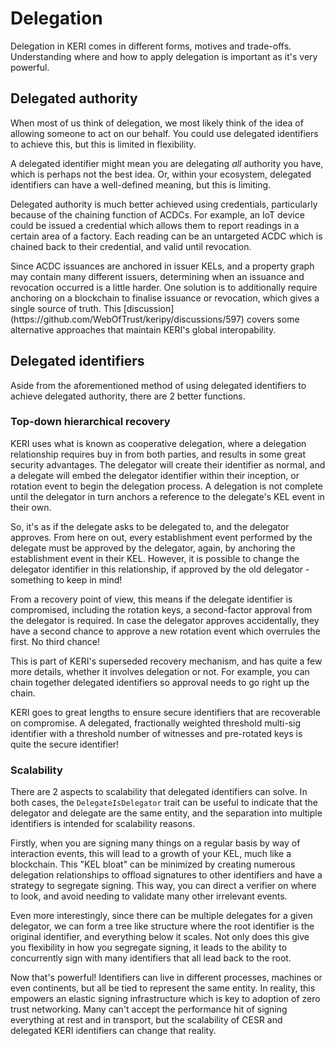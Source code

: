 
# Delegation

Delegation in KERI comes in different forms, motives and trade-offs.
Understanding where and how to apply delegation is important as it's very powerful.

## Delegated authority

When most of us think of delegation, we most likely think of the idea of allowing someone to act on our behalf.
You could use delegated identifiers to achieve this, but this is limited in flexibility.

A delegated identifier might mean you are delegating _all_ authority you have, which is perhaps not the best idea.
Or, within your ecosystem, delegated identifiers can have a well-defined meaning, but this is limiting.

Delegated authority is much better achieved using credentials, particularly because of the chaining function of ACDCs.
For example, an IoT device could be issued a credential which allows them to report readings in a certain area of a factory.
Each reading can be an untargeted ACDC which is chained back to their credential, and valid until revocation.

<Callout type="info">
  Since ACDC issuances are anchored in issuer KELs, and a property graph may contain many different issuers, determining when an issuance and revocation occurred is a little harder.
  One solution is to additionally require anchoring on a blockchain to finalise issuance or revocation, which gives a single source of truth.
  This [discussion](https://github.com/WebOfTrust/keripy/discussions/597) covers some alternative approaches that maintain KERI's global interopability.
</Callout>

## Delegated identifiers

Aside from the aforementioned method of using delegated identifiers to achieve delegated authority, there are 2 better functions.

### Top-down hierarchical recovery

KERI uses what is known as cooperative delegation, where a delegation relationship requires buy in from both parties, and results in some great security advantages.
The delegator will create their identifier as normal, and a delegate will embed the delegator identifier within their inception, or rotation event to begin the delegation process.
A delegation is not complete until the delegator in turn anchors a reference to the delegate's KEL event in their own.

So, it's as if the delegate asks to be delegated to, and the delegator approves.
From here on out, every establishment event performed by the delegate must be approved by the delegator, again, by anchoring the establishment event in their KEL.
However, it is possible to change the delegator identifier in this relationship, if approved by the old delegator - something to keep in mind!

From a recovery point of view, this means if the delegate identifier is compromised, including the rotation keys, a second-factor approval from the delegator is required.
In case the delegator approves accidentally, they have a second chance to approve a new rotation event which overrules the first.
No third chance!

This is part of KERI's superseded recovery mechanism, and has quite a few more details, whether it involves delegation or not.
For example, you can chain together delegated identifiers so approval needs to go right up the chain.

KERI goes to great lengths to ensure secure identifiers that are recoverable on compromise.
A delegated, fractionally weighted threshold multi-sig identifier with a threshold number of witnesses and pre-rotated keys is quite the secure identifier!

### Scalability

There are 2 aspects to scalability that delegated identifiers can solve.
In both cases, the `DelegateIsDelegator` trait can be useful to indicate that the delegator and delegate are the same entity, and the separation into multiple identifiers is intended for scalability reasons.

Firstly, when you are signing many things on a regular basis by way of interaction events, this will lead to a growth of your KEL, much like a blockchain.
This "KEL bloat" can be minimized by creating numerous delegation relationships to offload signatures to other identifiers and have a strategy to segregate signing.
This way, you can direct a verifier on where to look, and avoid needing to validate many other irrelevant events.

Even more interestingly, since there can be multiple delegates for a given delegator, we can form a tree like structure where the root identifier is the original identifier, and everything below it scales.
Not only does this give you flexibility in how you segregate signing, it leads to the ability to concurrently sign with many identifiers that all lead back to the root.

Now that's powerful!
Identifiers can live in different processes, machines or even continents, but all be tied to represent the same entity.
In reality, this empowers an elastic signing infrastructure which is key to adoption of zero trust networking.
Many can't accept the performance hit of signing everything at rest and in transport, but the scalability of CESR and delegated KERI identifiers can change that reality.
